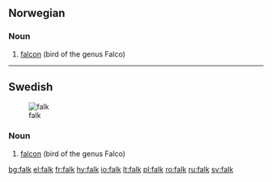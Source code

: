 ==Norwegian==

===Noun===
{{infl|no|noun|g=m}}

# [[falcon]] (bird of the genus Falco)

----

==Swedish==
{{wikipedia|lang=sv}}
[[Image:Brown-Falcon,-Vic,-3.1.2008.jpg|thumb|falk]]

===Noun===
{{infl|sv|noun|g=c}}

# [[falcon]] (bird of the genus Falco)

{{tbot entry|Swedish|falcon|2008|December|sv}}

[[bg:falk]]
[[el:falk]]
[[fr:falk]]
[[hy:falk]]
[[io:falk]]
[[lt:falk]]
[[pl:falk]]
[[ro:falk]]
[[ru:falk]]
[[sv:falk]]